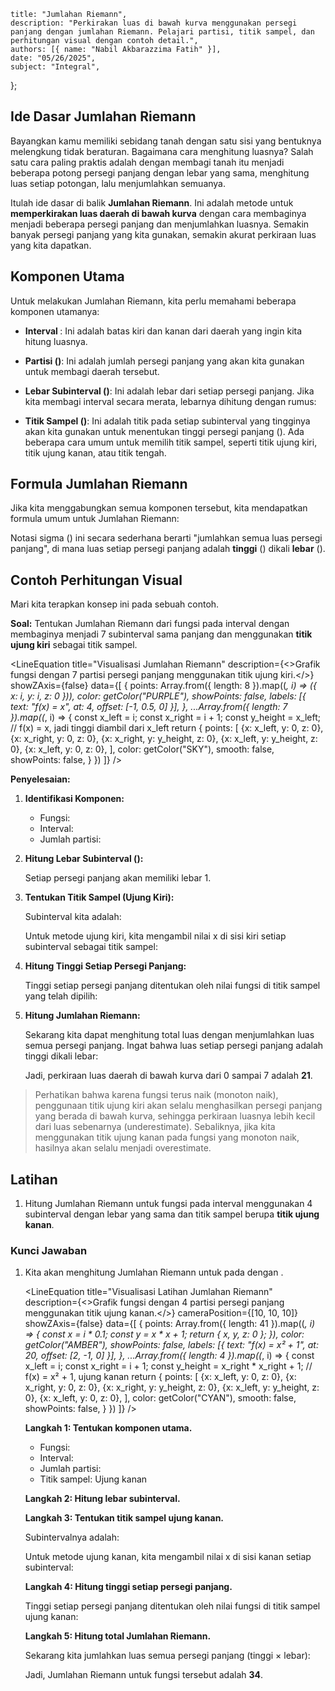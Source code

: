 
    title: "Jumlahan Riemann",
    description: "Perkirakan luas di bawah kurva menggunakan persegi panjang dengan jumlahan Riemann. Pelajari partisi, titik sampel, dan perhitungan visual dengan contoh detail.",
    authors: [{ name: "Nabil Akbarazzima Fatih" }],
    date: "05/26/2025",
    subject: "Integral",
};

## Ide Dasar Jumlahan Riemann

Bayangkan kamu memiliki sebidang tanah dengan satu sisi yang bentuknya melengkung tidak beraturan. Bagaimana cara menghitung luasnya? Salah satu cara paling praktis adalah dengan membagi tanah itu menjadi beberapa potong persegi panjang dengan lebar yang sama, menghitung luas setiap potongan, lalu menjumlahkan semuanya.

Itulah ide dasar di balik **Jumlahan Riemann**. Ini adalah metode untuk **memperkirakan luas daerah di bawah kurva** dengan cara membaginya menjadi beberapa persegi panjang dan menjumlahkan luasnya. Semakin banyak persegi panjang yang kita gunakan, semakin akurat perkiraan luas yang kita dapatkan.

## Komponen Utama

Untuk melakukan Jumlahan Riemann, kita perlu memahami beberapa komponen utamanya:

-   **Interval <InlineMath math="[a, b]" />**: Ini adalah batas kiri dan kanan dari daerah yang ingin kita hitung luasnya.
-   **Partisi (<InlineMath math="n" />)**: Ini adalah jumlah persegi panjang yang akan kita gunakan untuk membagi daerah tersebut.
-   **Lebar Subinterval (<InlineMath math="\Delta x" />)**: Ini adalah lebar dari setiap persegi panjang. Jika kita membagi interval secara merata, lebarnya dihitung dengan rumus:

    <BlockMath math="\Delta x = \frac{b-a}{n}" />

-   **Titik Sampel (<InlineMath math="x_i^*" />)**: Ini adalah titik pada setiap subinterval yang tingginya akan kita gunakan untuk menentukan tinggi persegi panjang (<InlineMath math="f(x_i^*)" />). Ada beberapa cara umum untuk memilih titik sampel, seperti titik ujung kiri, titik ujung kanan, atau titik tengah.

## Formula Jumlahan Riemann

Jika kita menggabungkan semua komponen tersebut, kita mendapatkan formula umum untuk Jumlahan Riemann:

<BlockMath math="R_n = \sum_{i=1}^{n} f(x_i^*) \Delta x" />

Notasi sigma (<InlineMath math="\sum" />) ini secara sederhana berarti "jumlahkan semua luas persegi panjang", di mana luas setiap persegi panjang adalah **tinggi** (<InlineMath math="f(x_i^*)" />) dikali **lebar** (<InlineMath math="\Delta x" />).

## Contoh Perhitungan Visual

Mari kita terapkan konsep ini pada sebuah contoh.

**Soal:** Tentukan Jumlahan Riemann dari fungsi <InlineMath math="f(x) = x" /> pada interval <InlineMath math="[0, 7]" /> dengan membaginya menjadi 7 subinterval sama panjang dan menggunakan **titik ujung kiri** sebagai titik sampel.

<LineEquation
  title="Visualisasi Jumlahan Riemann"
  description={<>Grafik fungsi <InlineMath math="f(x)=x" /> dengan 7 partisi persegi panjang menggunakan titik ujung kiri.</>}
  showZAxis={false}
  data={[
    {
      points: Array.from({ length: 8 }).map((_, i) => ({ x: i, y: i, z: 0 })),
      color: getColor("PURPLE"),
      showPoints: false,
      labels: [{ text: "f(x) = x", at: 4, offset: [-1, 0.5, 0] }],
    },
    ...Array.from({ length: 7 }).map((_, i) => {
        const x_left = i;
        const x_right = i + 1;
        const y_height = x_left; // f(x) = x, jadi tinggi diambil dari x_left
        return {
            points: [
                {x: x_left, y: 0, z: 0},
                {x: x_right, y: 0, z: 0},
                {x: x_right, y: y_height, z: 0},
                {x: x_left, y: y_height, z: 0},
                {x: x_left, y: 0, z: 0},
            ],
            color: getColor("SKY"),
            smooth: false,
            showPoints: false,
        }
    })
  ]}
/>

**Penyelesaian:**

1.  **Identifikasi Komponen:**
    -   Fungsi: <InlineMath math="f(x) = x" />
    -   Interval: <InlineMath math="a=0, b=7" />
    -   Jumlah partisi: <InlineMath math="n=7" />

2.  **Hitung Lebar Subinterval (<InlineMath math="\Delta x" />):**

    <BlockMath math="\Delta x = \frac{7 - 0}{7} = 1" />

    Setiap persegi panjang akan memiliki lebar 1.

3.  **Tentukan Titik Sampel (Ujung Kiri):**

    Subinterval kita adalah:
    
    <BlockMath math="[0,1], [1,2], [2,3], [3,4], [4,5], [5,6], [6,7]" />
    
    Untuk metode ujung kiri, kita mengambil nilai x di sisi kiri setiap subinterval sebagai titik sampel:
    
    <BlockMath math="x_1=0, x_2=1, x_3=2, x_4=3, x_5=4, x_6=5, x_7=6" />

4.  **Hitung Tinggi Setiap Persegi Panjang:**

    Tinggi setiap persegi panjang ditentukan oleh nilai fungsi <InlineMath math="f(x) = x" /> di titik sampel yang telah dipilih:
    
    <div className="flex flex-col gap-4">
    <BlockMath math="f(x_1) = f(0) = 0" />
    <BlockMath math="f(x_2) = f(1) = 1" />
    <BlockMath math="f(x_3) = f(2) = 2" />
    <BlockMath math="f(x_4) = f(3) = 3" />
    <BlockMath math="f(x_5) = f(4) = 4" />
    <BlockMath math="f(x_6) = f(5) = 5" />
    <BlockMath math="f(x_7) = f(6) = 6" />
    </div>

5.  **Hitung Jumlahan Riemann:**

    Sekarang kita dapat menghitung total luas dengan menjumlahkan luas semua persegi panjang. Ingat bahwa luas setiap persegi panjang adalah tinggi dikali lebar:

    <div className="flex flex-col gap-4">
    <BlockMath math="R_7 = \sum_{i=1}^{7} f(x_i^*) \Delta x" />
    <BlockMath math="= [f(0) + f(1) + f(2) + f(3) + f(4) + f(5) + f(6)] \cdot 1" />
    <BlockMath math="= (0 + 1 + 2 + 3 + 4 + 5 + 6) \cdot 1" />
    <BlockMath math="= 21" />
    </div>

    Jadi, perkiraan luas daerah di bawah kurva <InlineMath math="f(x)=x" /> dari 0 sampai 7 adalah **21**.

> Perhatikan bahwa karena fungsi <InlineMath math="f(x)=x" /> terus naik (monoton naik), penggunaan titik ujung kiri akan selalu menghasilkan persegi panjang yang berada di bawah kurva, sehingga perkiraan luasnya lebih kecil dari luas sebenarnya (underestimate). Sebaliknya, jika kita menggunakan titik ujung kanan pada fungsi yang monoton naik, hasilnya akan selalu menjadi overestimate.

## Latihan

1.  Hitung Jumlahan Riemann untuk fungsi <InlineMath math="f(x) = x^2 + 1" /> pada interval <InlineMath math="[0, 4]" /> menggunakan 4 subinterval dengan lebar yang sama dan titik sampel berupa **titik ujung kanan**.

### Kunci Jawaban

1.  Kita akan menghitung Jumlahan Riemann untuk <InlineMath math="f(x) = x^2+1" /> pada <InlineMath math="[0,4]" /> dengan <InlineMath math="n=4" />.

    <LineEquation
    title="Visualisasi Latihan Jumlahan Riemann"
    description={<>Grafik fungsi <InlineMath math="f(x)=x^2+1" /> dengan 4 partisi persegi panjang menggunakan titik ujung kanan.</>}
    cameraPosition={[10, 10, 10]}
    showZAxis={false}
    data={[
        {
        points: Array.from({ length: 41 }).map((_, i) => {
            const x = i * 0.1;
            const y = x * x + 1;
            return { x, y, z: 0 };
        }),
        color: getColor("AMBER"),
        showPoints: false,
        labels: [{ text: "f(x) = x² + 1", at: 20, offset: [2, -1, 0] }],
        },
        ...Array.from({ length: 4 }).map((_, i) => {
            const x_left = i;
            const x_right = i + 1;
            const y_height = x_right * x_right + 1; // f(x) = x² + 1, ujung kanan
            return {
                points: [
                    {x: x_left, y: 0, z: 0},
                    {x: x_right, y: 0, z: 0},
                    {x: x_right, y: y_height, z: 0},
                    {x: x_left, y: y_height, z: 0},
                    {x: x_left, y: 0, z: 0},
                ],
                color: getColor("CYAN"),
                smooth: false,
                showPoints: false,
            }
        })
    ]}
    />

    **Langkah 1: Tentukan komponen utama.**
    -   Fungsi: <InlineMath math="f(x) = x^2 + 1" />
    -   Interval: <InlineMath math="a=0, b=4" />
    -   Jumlah partisi: <InlineMath math="n=4" />
    -   Titik sampel: Ujung kanan

    **Langkah 2: Hitung lebar subinterval.**

    <BlockMath math="\Delta x = \frac{b-a}{n} = \frac{4-0}{4} = 1" />

    **Langkah 3: Tentukan titik sampel ujung kanan.**

    Subintervalnya adalah:
    
    <BlockMath math="[0,1], [1,2], [2,3], [3,4]" />
    
    Untuk metode ujung kanan, kita mengambil nilai x di sisi kanan setiap subinterval:

    <BlockMath math="x_1=1, x_2=2, x_3=3, x_4=4" />

    **Langkah 4: Hitung tinggi setiap persegi panjang.**

    Tinggi setiap persegi panjang ditentukan oleh nilai fungsi <InlineMath math="f(x) = x^2 + 1" /> di titik sampel ujung kanan:

    <div className="flex flex-col gap-4">
    <BlockMath math="f(x_1) = f(1) = 1^2 + 1 = 2" />
    <BlockMath math="f(x_2) = f(2) = 2^2 + 1 = 5" />
    <BlockMath math="f(x_3) = f(3) = 3^2 + 1 = 10" />
    <BlockMath math="f(x_4) = f(4) = 4^2 + 1 = 17" />
    </div>

    **Langkah 5: Hitung total Jumlahan Riemann.**

    Sekarang kita jumlahkan luas semua persegi panjang (tinggi × lebar):

    <div className="flex flex-col gap-4">
    <BlockMath math="R_4 = \sum_{i=1}^{4} f(x_i^*) \Delta x" />
    <BlockMath math="= [f(1) + f(2) + f(3) + f(4)] \cdot 1" />
    <BlockMath math="= (2 + 5 + 10 + 17) \cdot 1" />
    <BlockMath math="= 34" />
    </div>

    Jadi, Jumlahan Riemann untuk fungsi tersebut adalah **34**.